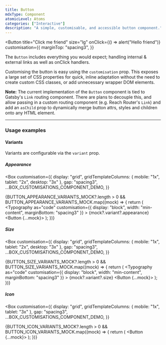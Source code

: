 ```yaml
---
title: Button
mdxType: Component
atomicLevel: Atoms
categories: ["Interactive"]
description: "A simple, customisable, and accessible button component."
---
```



<Button
  title="Click me friend"
  size="lg"
  onClick={() => alert("Hello friend")}
  customisation={{
    marginTop: "spacing3",
  }}
></Button>

The `Button` includes everything you would expect; handling internal & external
links as well as onClick handlers.

Customising the button is easy using the `customisation` prop. This exposes a
large set of CSS properties for quick, inline adaptation without the need to
create custom CSS classes, or add unnecessary wrapper DOM elements.

**Note:** The current implementation of the `Button` component is tied to
Gatsby's `Link` routing component. There are plans to decouple this, and allow
passing in a custom routing component (e.g. Reach Router's `Link`) and add an
`asChild` prop to dynamically merge button attrs, styles and children onto any
HTML element.

---

### Usage examples

#### Variants

Variants are configurable via the `variant` prop.

##### Appearance

<Box
  customisation={{
    display: "grid",
    gridTemplateColumns: { mobile: "1x", tablet: "2x", desktop: "3x" },
    gap: "spacing3",
    ...BOX_CUSTOMISATIONS_COMPONENT_DEMO,
  }}
>
  {BUTTON_APPEARANCE_VARIANTS_MOCK?.length > 0 &&
    BUTTON_APPEARANCE_VARIANTS_MOCK.map((mock) => {
      return (
        <Box>
            <Typography
              as="code"
              customisation={{ display: "block", width: "min-content", marginBottom: "spacing3" }}
            >
              {mock?.variant?.appearance}
            </Typography>
          <Button {...mock}></Button>
        </Box>
      );
    })}

</Box>

##### Size

<Box
  customisation={{
    display: "grid",
    gridTemplateColumns: { mobile: "1x", tablet: "2x", desktop: "3x" },
    gap: "spacing3",
    ...BOX_CUSTOMISATIONS_COMPONENT_DEMO,
  }}
>
  {BUTTON_SIZE_VARIANTS_MOCK?.length > 0 &&
    BUTTON_SIZE_VARIANTS_MOCK.map((mock) => {
      return (
        <Box>
            <Typography
              as="code"
              customisation={{ display: "block", width: "min-content", marginBottom: "spacing3" }}
            >
              {mock?.variant?.size}
            </Typography>
          <Button {...mock}></Button>
        </Box>
      );
    })}

</Box>

##### Icon

<Box
  customisation={{
    display: "grid",
    gridTemplateColumns: { mobile: "1x", tablet: "3x" },
    gap: "spacing3",
    ...BOX_CUSTOMISATIONS_COMPONENT_DEMO,
  }}
>
  {BUTTON_ICON_VARIANTS_MOCK?.length > 0 &&
    BUTTON_ICON_VARIANTS_MOCK.map((mock) => {
      return (
        <Box>
          <Button {...mock}></Button>
        </Box>
      );
    })}
</Box>
